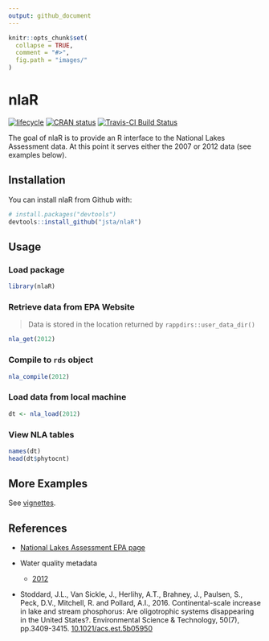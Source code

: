 ```yaml
---
output: github_document
---
```


<!-- README.md is generated from README.Rmd. Please edit that file -->

```r
knitr::opts_chunk$set(
  collapse = TRUE,
  comment = "#>",
  fig.path = "images/"
)
```

# nlaR

[![lifecycle](https://img.shields.io/badge/lifecycle-stable-brightgreen.svg)](https://www.tidyverse.org/lifecycle/#stable)
[![CRAN status](http://www.r-pkg.org/badges/version/nlaR)](https://cran.r-project.org/package=nlaR)
[![Travis-CI Build Status](https://travis-ci.org/jsta/nlaR.svg?branch=master)](https://travis-ci.org/jsta/nlaR)

The goal of nlaR is to provide an R interface to the National Lakes Assessment data. At this point it serves either the 2007 or 2012 data (see examples below).

## Installation

You can install nlaR from Github with:

```r
# install.packages("devtools")
devtools::install_github("jsta/nlaR")
```

## Usage

### Load package

```r
library(nlaR)
```

### Retrieve data from EPA Website

> Data is stored in the location returned by `rappdirs::user_data_dir()`

```r
nla_get(2012)
```

### Compile to `rds` object

```r
nla_compile(2012)
```

### Load data from local machine

```r
dt <- nla_load(2012)
```

### View NLA tables

```r
names(dt)
head(dt$phytocnt)
```

## More Examples

See [vignettes](https://jsta.github.io/nlaR/articles).

## References

* [National Lakes Assessment EPA page](https://www.epa.gov/national-aquatic-resource-surveys/nla)

 * Water quality metadata
    * [2012](https://www.epa.gov/sites/production/files/2016-12/nla2012_waterchem_meta.txt)

 * Stoddard, J.L., Van Sickle, J., Herlihy, A.T., Brahney, J., Paulsen, S., Peck, D.V., Mitchell, R. and Pollard, A.I., 2016. Continental-scale increase in lake and stream phosphorus: Are oligotrophic systems disappearing in the United States?. Environmental Science & Technology, 50(7), pp.3409-3415. [10.1021/acs.est.5b05950](https://doi.org/10.1021/acs.est.5b05950)
